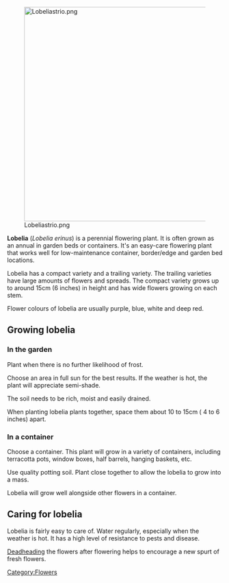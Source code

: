 [[File:Lobeliastrio.png|500px|center]]

'''Lobelia''' (''Lobelia erinus'') is a perennial flowering plant. It is often grown as an annual in garden beds or containers. It's an easy-care flowering plant that works well for low-maintenance container, border/edge and garden bed locations.

Lobelia has a compact variety and a trailing variety. The trailing varieties have large amounts of flowers and spreads. The compact variety grows up to around 15cm (6 inches) in height and has wide flowers growing on each stem.

Flower colours of lobelia are usually purple, blue, white and deep red.

== Growing lobelia ==
===In the garden===
Plant when there is no further likelihood of frost.

Choose an area in full sun for the best results. If the weather is hot, the plant will appreciate semi-shade.

The soil needs to be rich, moist and easily drained.

When planting lobelia plants together, space them about 10 to 15cm ( 4 to 6 inches) apart.

===In a container===
Choose a container. This plant will grow in a variety of containers, including terracotta pots, window boxes, half barrels, hanging baskets, etc.

Use quality potting soil. Plant close together to allow the lobelia to grow into a mass.

Lobelia will grow well alongside other flowers in a container.

== Caring for lobelia ==
Lobelia is fairly easy to care of. Water regularly, especially when the weather is hot. It has a high level of resistance to pests and disease.

[[Deadheading]] the flowers after flowering helps to encourage a new spurt of fresh flowers.


[[Category:Flowers]]